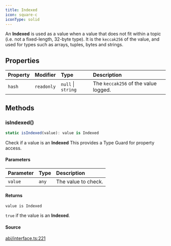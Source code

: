 ```yaml
---
title: Indexed
icon: square-c
iconType: solid
---
```


An **Indexed** is used as a value when a value that does not fit within a topic (i.e. not a fixed-length, 32-byte
type). It is the `keccak256` of the value, and used for types such as arrays, tuples, bytes and strings.

## Properties

| Property | Modifier | Type | Description |
| :------ | :------ | :------ | :------ |
| `hash` | `readonly` | `null` \| `string` | The `keccak256` of the value logged. |

## Methods

### isIndexed()

```ts
static isIndexed(value): value is Indexed
```

Check if a value is an **Indexed** This provides a Type Guard for property access.

#### Parameters

| Parameter | Type | Description |
| :------ | :------ | :------ |
| `value` | `any` | The value to check. |

#### Returns

`value is Indexed`

`true` if the value is an **Indexed**.

#### Source

[abi/interface.ts:221](https://github.com/dominant-strategies/quais.js/blob/c5f991423178493ef964731be9238d952f3e77dd/src/abi/interface.ts#L221)
